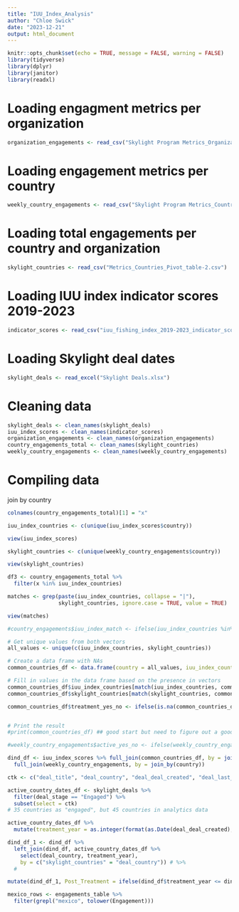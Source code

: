 ```yaml
---
title: "IUU_Index_Analysis"
author: "Chloe Swick"
date: "2023-12-21"
output: html_document
---
```


```r
knitr::opts_chunk$set(echo = TRUE, message = FALSE, warning = FALSE)
library(tidyverse)
library(dplyr)
library(janitor)
library(readxl)
```



# Loading engagment metrics per organization 

```r
organization_engagements <- read_csv("Skylight Program Metrics_Organizations_Table.csv")
```


# Loading engagement metrics per country 

```r
weekly_country_engagements <- read_csv("Skylight Program Metrics_Countries_Table.csv")
```



# Loading total engagements per country and organization 

```r
skylight_countries <- read_csv("Metrics_Countries_Pivot_table-2.csv")
```


# Loading IUU index indicator scores 2019-2023 

```r
indicator_scores <- read_csv("iuu_fishing_index_2019-2023_indicator_scores.csv")
```


# Loading Skylight deal dates 

```r
skylight_deals <- read_excel("Skylight Deals.xlsx")
```



# Cleaning data 


```r
skylight_deals <- clean_names(skylight_deals)
iuu_index_scores <- clean_names(indicator_scores)
organization_engagements <- clean_names(organization_engagements)
country_engagements_total <- clean_names(skylight_countries)
weekly_country_engagements <- clean_names(weekly_country_engagements)
```



# Compiling data 

join by country 

```r
colnames(country_engagements_total)[1] = "x"
```

```r
iuu_index_countries <- c(unique(iuu_index_scores$country))

view(iuu_index_scores)

skylight_countries <- c(unique(weekly_country_engagements$country))

view(skylight_countries)

```

```r
df3 <- country_engagements_total %>%
  filter(x %in% iuu_index_countries)
```



```r
matches <- grep(paste(iuu_index_countries, collapse = "|"), 
                skylight_countries, ignore.case = TRUE, value = TRUE)

view(matches)

#country_engagements$iuu_index_match <- ifelse(iuu_index_countries %in% matches, iuu_index_countries, NA)

```



```r

# Get unique values from both vectors
all_values <- unique(c(iuu_index_countries, skylight_countries))

# Create a data frame with NAs
common_countries_df <- data.frame(country = all_values, iuu_index_countries = NA, skylight_countries = NA)

# Fill in values in the data frame based on the presence in vectors
common_countries_df$iuu_index_countries[match(iuu_index_countries, common_countries_df$country)] <- iuu_index_countries
common_countries_df$skylight_countries[match(skylight_countries, common_countries_df$country)] <- skylight_countries

common_countries_df$treatment_yes_no <- ifelse(is.na(common_countries_df$skylight_countries), 0, 1)


# Print the result
#print(common_countries_df) ## good start but need to figure out a good way to get rid of the spelling differences (micronesia and south korea). maybe we can ask Chris
```


```r
#weekly_country_engagements$active_yes_no <- ifelse(weekly_country_engagements$no_of_active_weeks>4, 1, 0)
```



```r
dind_df <- iuu_index_scores %>% full_join(common_countries_df, by = join_by(country)) %>%
  full_join(weekly_country_engagements, by = join_by(country))
```


```r

ctk <- c("deal_title", "deal_country", "deal_deal_created", "deal_last_stage_change")

active_country_dates_df <- skylight_deals %>% 
  filter(deal_stage == "Engaged") %>% 
  subset(select = ctk)
# 35 countries as "engaged", but 45 countries in analytics data
```

```r
active_country_dates_df %>% 
  mutate(treatment_year = as.integer(format(as.Date(deal_deal_created), "%Y"))) 

dind_df_1 <- dind_df %>% 
  left_join(dind_df, active_country_dates_df %>%
    select(deal_country, treatment_year), 
    by = c("skylight_countries" = "deal_country")) # %>%
  #

mutate(dind_df_1, Post_Treatment = ifelse(dind_df$treatment_year <= dind_df$year, 1, 0))


```





```r
mexico_rows <- engagements_table %>%
  filter(grepl("mexico", tolower(Engagement)))
```




